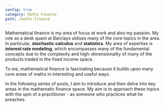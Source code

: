 ```yaml
---
config: true
category: Maths Finance
path: /maths-finance
---
```


Mathematical finance is my area of focus at work and also my passion. My role as 
a desk quant at Barclays utilises many of the core topics in the area. In 
particular, **stochastic calculus** and **statistics**. My area of expertise is 
**interest rate modeling**, which encompasses many of the fundamental concepts 
due to the complexity and high-dimensionality of many of the products traded in 
the fixed income space.

To me, mathematical finance is fascinating because it builds upon many core areas
of maths in interesting and useful ways.

In the following series of posts, I aim to introduce and then delve into key 
areas in the mathematic finance space. My aim is to approach these topics with 
the spin of a practitioner - as someone who practices what he preaches.